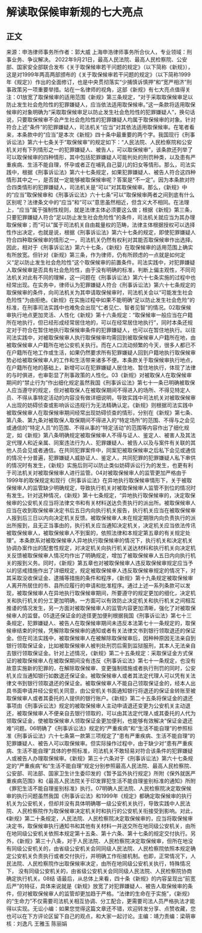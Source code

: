 # 解读取保候审新规的七大亮点
## 正文
来源：申浩律师事务所作者：郭大威 上海申浩律师事务所合伙人，专业领域：刑事业务、争议解决。 2022年9月21日，最高人民法院、最高人民检察院、公安部、国家安全部联合发布《关于取保候审若干问题的规定》（以下简称《新规》），这是对1999年两高两部颁布的《关于取保候审若干问题的规定》（以下简称1999年《规定》）作出的全面修订，也是中央贯彻落实“少捕慎诉慎押”和“宽严相济”刑事政策另一项重要举措。站在一名律师的视角，这部《新规》有七大亮点值得关注：01放宽了取保候审的适用范围《新规》第三条规定，“对于采取取保候审足以防止发生社会危险性的犯罪嫌疑人，应当依法适用取保候审。”这一条款将适用取保候审的对象明确为“采取取保候审足以防止发生社会危险性的犯罪嫌疑人”，换句话说，只要取保候审不会产生社会危险性的犯罪嫌疑人均属于取保候审的对象。针对符合上述“条件”的犯罪嫌疑人，司法机关“应当”对其依法适用取保候审。在笔者看来，本条款中的“应当”是本次《新规》四十条中最重要的两个字。我国现行《刑事诉讼法》第六十七条关于“取保候审”的规定如下：“人民法院、人民检察院和公安机关对有下列情形之一的犯罪嫌疑人、被告人，可以取保候审”，该条款还列举了可以取保候审的四种情形，其中包括犯罪嫌疑人可能判处的刑罚种类，以及患有严重疾病、生活不能自理，怀孕或者正在哺乳自己婴儿的妇女等情形。那么，司法实践中，根据《刑事诉讼法》第六十七条规定，如果犯罪嫌疑人、被告人符合这四种情形其中之一，是否就一定能够被取保候审呢？答案是“不一定”。因为本条款对符合四类情形的犯罪嫌疑人，司法机关是“可以”对其取保候审。那么，《新规》中的“应当”取保候审和《刑事诉讼法》六十七条“可以”取保候审两者之间到底有什么区别呢？法律条文中的“应当”和“可以”意思虽然相近，但含义大不相同。在法理上，“应当”属于强制性规则，就是法律主体必须要这么做；根据《新规》第三条，只要犯罪嫌疑人符合“足以防止发生社会危险性”的条件，司法机关就应当为其办理取保候审；而“可以”属于司法机关自由裁量权的范畴，法律主体根据授权可以选择性作出决定，也就是说，根据《刑事诉讼法》第六十七条的规定，即使犯罪嫌疑人符合四种取保候审的情形之一，司法机关仍然有权利对其能否取保候审作出选择。因此，相对于《刑事诉讼法》第六十七条，《新规》在取保候审的适用范围上确实有所放宽。但针对《新规》第三条，作为律师，仍有所顾虑的一点就是如何定义“足以防止发生社会危险性”这个取保候审的前置条件。司法实践中，对犯罪嫌疑人取保候审是否具有社会危险性，由于没有明确的标准，判断上偏主观性，不同司法机关对此有不同的理解，这一问题在《刑事诉讼法》第六十七条实施的过程中也经常出现。在实务中，律师认为犯罪嫌疑人符合《刑事诉讼法》第六十七条规定的取保候审的条件，向司法机关为其申请取保候审时，司法机关会以“可能发生社会危险性”为由拒绝。《新规》在实施过程中如果不能明确“足以防止发生社会危险”的标准，在刑事司法实践中也难免会出现“仁者见仁、智者见智”的情况。02取保候审执行地点更加灵活、人性化《新规》第十六条规定：“取保候审一般应当在户籍所在地执行，但已经形成经常居住地的，可以在经常居住地执行”，同时本条还规定对于符合在暂住地执行取保候审条件的犯罪嫌疑人，也可以在暂住地执行。以往司法实践中，对被取保候审人执行取保候审均需回到被取保候审人户籍所在地，由被取保候审人户籍所在地公安机关执行。而在人口流动频繁的今天，很多人都已不在户籍所在地工作或生活，如果仍然要求所有犯罪嫌疑人回到户籍地执行取保候审势必给被取保候审人的工作和生活带来诸多不便。本条款关于取保候审执行地点，在户籍所在地的基础上，新增可以在犯罪嫌疑人居住地、暂住地执行，体现了法律的与时俱进，也审彰显了刑事政策的人性化。03《新规》对被取保人在取保候审期间的“禁止行为”作出细化规定虽然我国《刑事诉讼法》第七十一条已明确被取保人应当遵守的规定，但对被取保人在被取保期间不得进入的场所、不得见特定人员、不得从事特定活动的内容没有做详细说明，导致实践中司法机关对被取保候审人出现的妨碍侦查或影响诉讼违规行为无法精确认定。《新规》则根据司法实践中被取保候审人在取保候审期间经常出现妨碍侦查的情形，分别在《新规》第七条、第八条、第九条对被取保人取保期间不得进入的“特定场所”的范围、不得与之会见或通信的“特定人员”的范围、不得从事的“特定活动”的范围等内容作出了细化规定，如《新规》第八条明确规定被取保候审人不得与证人、鉴定人、被害人及其法定代理人和近亲属、同案违法行为人、犯罪嫌疑人、被告人以及与案件有关联的其他人员会见或者通信。在共同犯罪案件中，同案犯被取保候审之后私下会见或通信的情况十分普遍，犯罪嫌疑人威胁证人、鉴定人，共同犯罪的犯罪嫌疑人私下串供的情况时有发生，《新规》实施后则可以防止类似妨碍诉讼行为的发生，也更有利于司法机关对被取保候审人进行监管。04对被取保候审人的监管更加严格由于1999年的取保规定和现行《刑事诉讼法》在异地执行取保候审情形下，关于被取保候审人的监管缺少明确规定，导致执行机关对被取保候审人监管不到位的情况时有发生。针对这种情况，《新规》第十七条规定，“异地执行取保候审的，决定取保候审的公安机关应当将法律文书和有关材料送达负责执行的派出所。被取保候审人应当在收到取保候审决定书后五日内向执行机关报告，执行机关应当在被取保候审人报到后三日以内向决定机关反馈。被取保候审人未在规定期限内向负责执行的派出所报到，且无正当事由的，执行机关应当通知决定机关，决定机关应当依法传讯被取保候审人，被取保候审人不到案的，依照法律和本规定第五章的有关规定处理”。本条款系对被取保候审人异地执行取保候审的情况下，执行机关和决定机关协调办案作出的配套性规定，对决定机关向执行机关送达材料和执行机关向决定机关反馈被取保候审人情况均作出了明确规定，增加了被取保候审人五日内向执行机关的报到义务。同时，《新规》第五章也对被取保候审人违反取保候审规定应当予以的惩戒措施作出了详细规定，规定被取保候审人违反取保候审规定的情况下，对其采取没收保证金、逮捕等措施的条件和程序，《新规》第十九条规定被取保候审人离开所居住的市、县所应履行的申请和批准程序。通过上述一系列条款可以发现，被取保候审人在异地执行取保候审期间，所要遵守的规定更加的细化，决定机关和执行机关的分工更加明确，一方面可以有效防止决定机关和执行机关之间相互推诿的情况发生，另一方面对被取保候审人的监管内容更加清晰，强化了对被取保候审人的监督。05退还保证金的途径更加便利根据我国《刑事诉讼法》第七十三条规定，犯罪嫌疑人、被告人在取保候审期间未违反本法第七十一条规定的，取保候审结束的时候，凭解除取保候审的通知或者有关法律文书到银行领取退还的保证金。但在司法实践中，被取保候审人在被解除取保候审后，因种种原因无法亲自到银行领取保证金，比如被取保候审人被判处刑罚后需到监狱服刑，其本人无法亲自去银行领取保证金。针对上述情况，《新规》第二十五条规定：采取保证金方式保证的被取保候审人在被取保期间没有违反《刑事诉讼法》第七十一条规定，也没有故意实施新的犯罪的，在解除取保候审、变更强制措施或者执行刑罚的同时，公安机关应当通知银行如数退还保证金。被取保候审人或者其法定代理人可以凭有关法律文书到银行领取退还的保证金。被取保候审人不能自己领取保证金的，经本人出具书面申请并经公安机关同意，由公安机关书面通知银行将退还的保证金转账至被取保候审人或者其委托的人提供的银行账户。《新规》第二十五条将保证金的退还事项由《刑事诉讼法》规定的被取保候审人主动申请退还变更为公安机关主动退还，被取保候审人不便亲自去银行领取的，可以由其法定代理人或其委托的人代为领取保证金，使被取保候审人领取保证金更加便利，也能够有效解决“保证金退还难”问题。06明确了《刑事诉讼法》规定的“严重疾病”和“生活不能自理”的参照标准《刑事诉讼法》六十七条第一款第三项规定了“患有严重疾病、生活不能自理”的犯罪嫌疑人、被告人可以取保候审。但实际操作过程中，由于缺少对“患有严重疾病、生活不能自理”具体的参照标准，司法机关不敢轻易对符合该条件的犯罪嫌疑人或被告人办理取保候审。《新规》第三十六条对于《刑事诉讼法》第六十七条规定的“严重疾病”和“生活不能自理”规定分别参照最高人民法院、最高人民检察院、公安部、司法部、国家卫生计生委印发的《暂予监外执行规定》所附《保外就医严重疾病范围》和《最高人民法院关于印发罪犯生活不能自理鉴别标准的通知》所附《罪犯生活不能自理鉴别标准》执行。07明确人民法院、人民检察院决定取保候审的执行问题虽然我国《刑事诉讼法》和1999年《规定》都确定取保候审的执行机关为公安机关，但却并没有具体明确哪一级公安机关执行，导致实践中人民法院、人民检察院作为取保候审决定机关时和执行的公安机关衔接受到影响。对此，《新规》第二十条规定，人民法院、人民检察院决定取保候审的，应当将取保候审决定书，取保候审执行通知书和其他有关材料一并送交所在地同级公安机关，由所在地同级公安机关依照本规定第十五条、第十六条、第十七条的规定交付执行。另外，《新规》第三十八条，对于人民法院、人民检察院决定取保候审，但所在地没有同级公安机关的，由省级公安机关会同同级人民法院、人民检察院依照本规定确定公安机关负责执行或者交付执行，并明确工作衔接机制。也即，正常情况下，人民法院、人民检察院作出取保候审决定，由所在地同级公安机关执行，特殊情况下， 没有同级公安机关的，由省级公安机关会同同级人民法院、人民检察院协商确定执行机关。08结 语最后，从总体上来看，四十条《新规》的内容呈现出“前宽后严”的特征，具体来说就是《新规》放宽了对犯罪嫌疑人、被告人取保候审的条件，但对被取保候审人的监管却更加趋于严格。“法律的生命在于实施”，《新规》的“生命力”不仅需要司法机关相互协调、分工配合，更需要司法人员严格执法才能得以实现。无讼小编：如果您觉得这篇文章还不错，欢迎转发分享、点赞收藏，您也可以在下方评论区留下自己的观点，和大家一起讨论。主编：靖力责编：梁萌审核：刘逸凡 王雅玉 陈丽娟